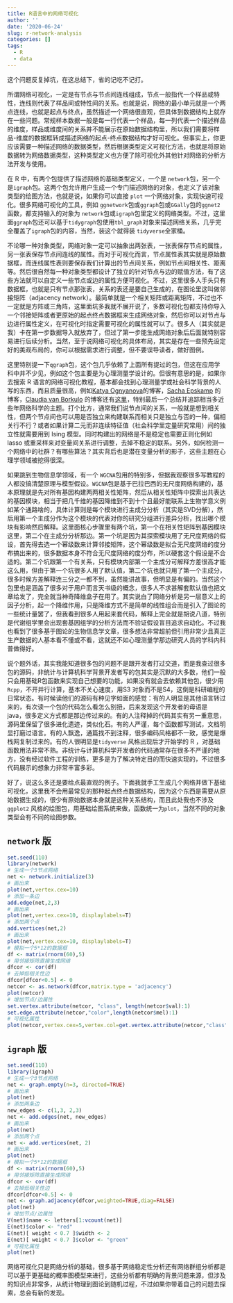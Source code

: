 ```yaml
---
title: R语言中的网络可视化
author: ''
date: '2020-06-24'
slug: r-network-analysis
categories: []
tags:
  - R
  - data
---
```


这个问题反复掉坑，在这总结下，省的记吃不记打。

所谓网络可视化，一定是有节点与节点间连线组成，节点一般指代一个样品或特性，连线则代表了样品间或特性间的关系。也就是说，网络的最小单元就是一个两点连线，也就是起点与终点，虽然描述一个网络很直观，但具体到数据结构上就存在一些问题。常规样本数据一般是每一行代表一个样品，每一列代表一个描述样品的维度，样品或维度间的关系并不能展示在原始数据结构里，所以我们需要将样品-维度的数据框转成描述网络的起点-终点数据结构才好可视化。但事实上，你更应该需要一种描述网络的数据类型，然后根据类型定义可视化方法，也就是将原始数据转为网络数据类型，这种类型定义也方便了除可视化外其他针对网络的分析方法开发与使用。

在 R 中，有两个包提供了描述网络的基础类型定义，一个是 `network`包，另一个是`igraph`包。这两个包允许用户生成一个专门描述网络的对象，也定义了该对象类型的绘图方法，也就是说，如果你可以直接 `plot` 一个网络对象，实现快速可视化。很多网络可视化的工具，例如 `ggnetwork`包或`ggraph`包或`GGally`包的`ggnet2`函数，都支持输入的对象为 `network`包或`igraph`包里定义的网络类型。不过，这里面`ggraph`包还可以基于`tidygraph`包使用`tbl_graph`对象来描述网络关系，几乎完全覆盖了`igraph`包的内容，当然，装这个就得装 `tidyverse`全家桶。

不论哪一种对象类型，网络对象一定可以抽象出两张表，一张表保存节点的属性，另一张表保存节点间连线的属性。而对于可视化而言，节点属性表其实就是原始数据框，而连线属性表则要保存我们计算出的节点间关系，例如节点间相关性、距离等。然后很自然每一种对象类型都设计了独立的针对节点与边的赋值方法，有了这些方法就可以自定义一些节点或边的属性方便可视化。不过，这里很多人手头只有数据框，也就是只有节点那张表，关系的表还是要自己生成的，在图论里这叫做邻接矩阵（adjacency network）。最简单就是一个相关矩阵或距离矩阵，不过也不一定就是方阵或三角阵，这里面坑多我就不展开说了，多数可视化包都支持你导入一个邻接矩阵或者更原始的起点终点数据框来生成网络对象，然后你可以对节点与边进行属性定义，在可视化时指定需要可视化的属性就可以了。很多人（其实就是我）卡在第一步数据导入就放弃了，但过了第一步能生成网络对象后后面就特别容易进行后续分析。当然，至于说网络可视化的具体布局，其实是存在一些预先设定好的美观布局的，你可以根据需求进行调整，但不要误导读者，做好图例。

这里特别提一下`qgraph`包，这个包几乎依赖了上面所有提过的包，但这在应用学科中并不少见，例如这个包主要是为心理测量学设计的。但很有意思的是，如果你去搜索 R 语言的网络可视化教程，基本都会找到心理测量学或社会科学背景的人写的东西，而且质量很高，例如[Katya Ognyanova](https://kateto.net)的博客，[Sacha Epskamp](http://sachaepskamp.com/) 的博客，[Claudia van Borkulo](https://cvborkulo.com) 的博客还有[这里](https://psych-networks.com/)，特别最后一个总结并追踪相当多近些年网络科学的主题。打个比方，通常我们说节点间的关系，一般就是想到相关性，但两个节点间也可以用是否独立来构建联系而相关只是独立与否的一种，偏相关行不行？或者如果计算二元而非连续特征值（社会科学里定量研究常用）间的独立性就需要用到 Ising 模型。同时构建出的网络是不是稳定也需要正则化例如 lasso 或重采样来对变量间关系进行调整，去掉不稳定的联系。另外，如何检测一个网络中的社群？有哪些算法？其实背后也是潜在变量分析的影子，这些主题在心理学领域被挖得很深。

如果跳到生物信息学领域，有一个 `WGCNA`包用的特别多，但据我观察很多写教程的人都没搞清楚原理与模型假设。`WGCNA`包是基于巴拉巴西的无尺度网络构建的，基本原理就是先对所有基因构建两两相关性矩阵，然后从相关性矩阵中探索出共表达的基因模块，相当于把几千维的基因降维到不到十个且最好能联系上生物学意义例如某个通路啥的，具体计算则是每个模块进行主成分分析（其实是SVD分解），然后用第一个主成分作为这个模块的代表对你的研究分组进行差异分析，找出哪个模块有影响然后解释。这里面核心步骤里有两个坑，第一个在相关性矩阵到基因模块这里，第二个在主成分分析那边。第一个坑是因为其探索模块用了无尺度网络的假设，首先得去选一个幂级数来计算邻接矩阵，这个幂级数是拟合无尺度网络的度分布搞出来的，很多数据本身不符合无尺度网络的度分布，所以硬套这个假设是不合适的。第二个坑跟第一个有关系，只有模块内部第一个主成分可解释方差很高才能这么用，但由于第一个坑很多人用了默认值，第二个坑也就只用了第一个主成分，很多时候方差解释连三分之一都不到，虽然能讲故事，但明显是有偏的。当然这个包里也是涵盖了很多对于用户而言天书级的概念，很多人不求甚解套默认值也把文章给发了，完全就当神奇降维盒子在用了。其实说白了网络分析是另一层意义上的因子分析，起一个降维作用，只是降维方式不是简单的线性组合而是引入了图论的一些统计量罢了，但我看到很多人用起来套代码，解释上完全就是胡说八道，特别是代谢组学里会出现套基因组学的分析方法而不验证假设盲目追求自动化。不过我也看到了很多基于图论的生物信息学文章，很多想法非常超前但引用非常少且真正生产数据的人基本看不懂或不看，这就还不如心理测量学那边研究人员的学科内科普做得好。

说个题外话，其实我能知道很多包的问题不是跟开发者打过交道，而是我查过很多包的源码，非统计与计算机科学背景开发者写的包其实是沉默的大多数，他们一般只会用基础R包函数来实现自己想要的功能，如果没有就会去依赖其他包，很少用 `Rcpp`，不开并行计算，基本不关心速度，用S3 对象而不是S4，这倒是科研编程的日常状态。有时候读他们的源码有种见字如面的感觉：有的人明显是其他语言转过来的，有次读一个包的代码怎么看怎么别扭，后来发现这个开发者的母语是 java，很多定义方式都是那边传过来的。有的人注释掉的代码其实有另一重意思，源码里保留了很多进化遗迹，类似化石。有的人严谨，每个函数都写测试，文档明显打磨过语言。有的人飘逸，通篇找不到注释，很多编码风格都不一致，感觉是爆栈网复制过来的。有的人很明显是`tidyverse` 风格出现后才开始学的 R ，对基础函数用法非常不熟。非统计与计算机科学开发者的代码通常存在很多不严谨的地方，没有经过软件工程的训练，更多是为了解决特定目的而快速实现的，不过很多代码展示的想象力非常丰富多彩。

好了，说这么多还是要给点最直观的例子。下面我就手工生成几个网络并做下基础可视化，这里我不会用最常见的那种起点终点数据结构，因为这个东西是需要从原始数据生成的，很少有原始数据本身就是这种关系结构，而且此处我也不涉及 `ggplot2` 风格的绘图包，用基础绘图系统来做，函数统一为`plot`，当然不同的对象类型会有不同的绘图参数。

## `network` 版

```r
set.seed(110)
library(network)
# 生成一个3节点网络
net <- network.initialize(3)
# 画出来
plot(net,vertex.cex=10)
# 添加一条边
add.edge(net,2,3) 
# 画出来
plot(net,vertex.cex=10, displaylabels=T)
# 添加两个点
add.vertices(net,2)
# 画出来
plot(net,vertex.cex=10, displaylabels=T)
# 模拟一个5*12的数据框
df <- matrix(rnorm(60),5)
# 用邻接矩阵直接生成网络
dfcor <- cor(df)
# 去掉低相关性边
dfcor[dfcor<0.5] <- 0
netcor <- as.network(dfcor,matrix.type = 'adjacency')
plot(netcor)
# 增加节点/边属性
set.vertex.attribute(netcor, "class", length(netcor$val):1)
set.edge.attribute(netcor,"color",length(netcor$mel):1)
# 可视化属性
plot(netcor,vertex.cex=5,vertex.col=get.vertex.attribute(netcor,"class"),edge.col=get.edge.attribute(netcor,'color'))
```

## `igraph` 版

```r
set.seed(110)
library(igraph)
# 生成一个3节点网络
net <- graph.empty(n=3, directed=TRUE)
# 画出来
plot(net)
# 添加两条边
new_edges <- c(1,3, 2,3)
net <- add.edges(net, new_edges)
# 画出来
plot(net)
# 添加两个点
net <- add.vertices(net, 2)
# 画出来
plot(net)
# 模拟一个5*12的数据框
df <- matrix(rnorm(60),5)
# 用邻接矩阵直接生成网络
dfcor <- cor(df)
# 去掉低相关性边
dfcor[dfcor<0.5] <- 0
net <- graph.adjacency(dfcor,weighted=TRUE,diag=FALSE)
plot(net)
# 增加节点/边属性
V(net)$name <- letters[1:vcount(net)]
E(net)$color <- "red"
E(net)[ weight < 0.7 ]$width <- 2
E(net)[ weight < 0.7 ]$color <- "green"
# 可视化属性
plot(net)
```

网络可视化只是网络分析的基础，很多基于网络稳定性分析还有网络群组分析都是可以基于更基础的概率图模型来进行，这些分析都有明确的背景问题来源，但涉及的知识点非常多，从统计物理到图论到随机过程，不过如果你带着自己的问题去探索，总会有新的发现。